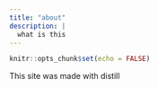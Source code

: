 ```yaml
---
title: "about"
description: |
  what is this
---
```


```r
knitr::opts_chunk$set(echo = FALSE)
```

This site was made with distill